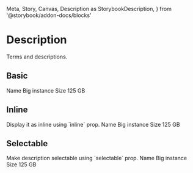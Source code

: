  Meta,
  Story,
  Canvas,
  Description as StorybookDescription,
} from '@storybook/addon-docs/blocks'

<Meta title="Components/Description" component={Description} />

# Description

<StorybookDescription>Terms and descriptions.</StorybookDescription>

## Basic

<Canvas>
  <Story name="basic">
    <Description>
      <Description.Term>Name</Description.Term>
      <Description.Desc>Big instance</Description.Desc>
      <Description.Term>Size</Description.Term>
      <Description.Desc>125 GB</Description.Desc>
    </Description>
  </Story>
</Canvas>

## Inline

<StorybookDescription>
  Display it as inline using `inline` prop.
</StorybookDescription>

<Canvas>
  <Story name="inline">
    <Description inline>
      <Description.Term>Name</Description.Term>
      <Description.Desc>Big instance</Description.Desc>
      <Description.Term>Size</Description.Term>
      <Description.Desc>125 GB</Description.Desc>
    </Description>
  </Story>
</Canvas>

## Selectable

<StorybookDescription>
  Make description selectable using `selectable` prop.
</StorybookDescription>

<Canvas>
  <Story name="selectable">
    <Description inline selectable>
      <Description.Term>Name</Description.Term>
      <Description.Desc>Big instance</Description.Desc>
      <Description.Term>Size</Description.Term>
      <Description.Desc>125 GB</Description.Desc>
    </Description>
  </Story>
</Canvas>
